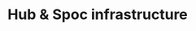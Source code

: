 ---
sidebar_position: 4
title: Hub & Spoc infrastructure
description: Introduction to Hub & Spoc infrastructure
---
